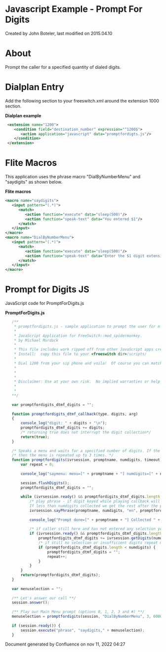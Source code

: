 
# Javascript Example - Prompt For Digits 

 Created by  John Boteler, last modified on 2015.04.10

# About

Prompt the caller for a specified quantity of dialed digits. 

# Dialplan Entry

Add the following section to your freeswitch.xml around the extension 1000 section.

**Dialplan example**

```xml
 <extension name="1200">
    <condition field="destination_number" expression="^1200$">
       <action application="javascript" data="promptfordigts.js"/>
    </condition>
 </extension> 
```

# Flite Macros

This application uses the phrase macro "DialByNumberMenu" and "saydigits" as shown below.

**Flite macros**

```xml
<macro name="saydigits">
   <input pattern="(.*)">
      <match>
         <action function="execute" data="sleep(500)"/>
         <action function="speak-text" data="You entered $1"/>
      </match>
   </input>
</macro>
<macro name="DialByNumberMenu">
   <input pattern="(.*)">
      <match>
         <action function="execute" data="sleep(500)"/>
         <action function="speak-text" data="Enter the $1 digit extension to dial."/>
      </match>
   </input>
</macro>
```

# Prompt for Digits JS

JavaScript code for PromptForDigits.js

**PromptForDigits.js**

```js
   /** 
    * promptfordigits.js - sample application to prompt the user for n digits.
    * 
    * JavaScript Application for FreeSwitch::mod_spidermonkey.
    * by Michael Murdock 
    * 
    * This file includes work ripped off from other JavaScript apps created by pist and anthm @ #freeswitch.
    * Install:  copy this file to your <freeswitch dir>/scripts/
    * 
    * Dial 1200 from your sip phone and voila!  Of course you can match for inbound DID/DNIS, and run this app.
    * 
    * 
    *      
    * Disclaimer: Use at your own risk.  No implied warranties or help if/when stuff blows up.
    * 
    * 
   **/
   
   var promptfordigits_dtmf_digits = "";
   
   function promptfordigits_dtmf_callback(type, digits, arg)
   {
       console_log("digit: " + digits + "\n");
       promptfordigits_dtmf_digits += digits;
       /* returning true does not interrupt the digit collection*/
       return(true);
   }
   
   /* Speaks a menu and waits for a specified number of digits. If the user does not enter a selection */
   /* then the menu is repeated up to 3 times. */
   function promptfordigits(ivrsession, promptname, numdigits, timeout) {
       var repeat = 0;
   
       console_log("saymenu: menu=[" + promptname + "] numdigits=[" + numdigits + "]\n");
   
       session.flushDigits();
       promptfordigits_dtmf_digits = "";
   
       while (ivrsession.ready() && promptfordigits_dtmf_digits.length < numdigits && repeat < 3) {
           /* play phrase - if digit keyed while playing callback will catch them. 
           If less than numdigits collected we get the rest after the prompt.*/
           ivrsession.sayPhrase(promptname, numdigits, "en", promptfordigits_dtmf_callback, "");
   
           console_log("Prompt done=[" + promptname + "] Collected " + promptfordigits_dtmf_digits.length + " digits [" + promptfordigits_dtmf_digits + "]\n");
   
           /* if caller still here and has not entered any selection yet (or less than numdigits entered) - wait for the rest of the digits*/
           if (ivrsession.ready() && promptfordigits_dtmf_digits.length < numdigits ) {
               promptfordigits_dtmf_digits += ivrsession.getDigits(numdigits - promptfordigits_dtmf_digits.length, "", timeout);
               /* if still no selection or insufficient digits repeat menu */
               if (promptfordigits_dtmf_digits.length < numdigits) {
                   promptfordigits_dtmf_digits = "";
                   repeat++;
               }
           }
       }
       return(promptfordigits_dtmf_digits);
   }
   
   var menuselection = "";
   
   /** Let's answer our call **/
   session.answer();
   
   /** Play our Main Menu prompt (options 0, 1, 2, 3 and #) **/
   menuselection = promptfordigits(session, "DialByNumberMenu", 3, 6000);
   
   if (session.ready()) {
       session.execute("phrase", "saydigits," + menuselection);
   }
```

Document generated by Confluence on nov 11, 2022 04:27
